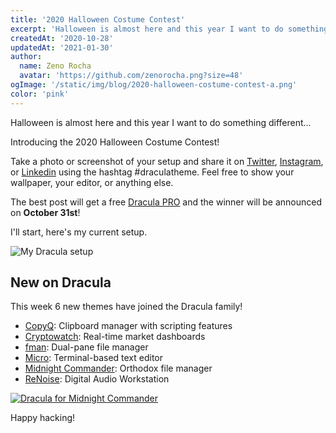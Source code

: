 ```yaml
---
title: '2020 Halloween Costume Contest'
excerpt: 'Halloween is almost here and this year I want to do something different... Introducing the 2020 Halloween Costume Contest!'
createdAt: '2020-10-28'
updatedAt: '2021-01-30'
author:
  name: Zeno Rocha
  avatar: 'https://github.com/zenorocha.png?size=48'
ogImage: '/static/img/blog/2020-halloween-costume-contest-a.png'
color: 'pink'
---
```


Halloween is almost here and this year I want to do something different...

Introducing the 2020 Halloween Costume Contest!

Take a photo or screenshot of your setup and share it on [Twitter](https://twitter.com/hashtag/draculatheme?f=live), [Instagram](https://www.instagram.com/explore/tags/draculatheme/), or [Linkedin](https://www.linkedin.com/feed/hashtag/draculatheme/) using the hashtag #draculatheme. Feel free to show your wallpaper, your editor, or anything else.

The best post will get a free [Dracula PRO](/pro) and the winner will be announced on **October 31st**!

I'll start, here's my current setup.

![My Dracula setup](/static/img/blog/2020-halloween-costume-contest-a.png)

## New on Dracula

This week 6 new themes have joined the Dracula family!

- [CopyQ](/copyq): Clipboard manager with scripting features
- [Cryptowatch](/cryptowatch): Real-time market dashboards
- [fman](/fman): Dual-pane file manager
- [Micro](/micro): Terminal-based text editor
- [Midnight Commander](/midnight-commander): Orthodox file manager
- [ReNoise](/renoise): Digital Audio Workstation

[![Dracula for Midnight Commander](/static/img/blog/2020-halloween-costume-contest-b.png)](/midnight-commander)

Happy hacking!
